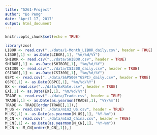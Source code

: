 ```yaml
---
title: "5261-Project"
author: "Bo Peng"
date: "April 17, 2017"
output: html_document
---
```


```r
knitr::opts_chunk$set(echo = TRUE)
```

```r
library(zoo)
LIBOR <- read.csv("../data/1-Month_LIBOR_daily.csv", header = TRUE)
LIBOR[,1] <- as.Date(LIBOR[,1], "%m/%d/%Y")
SHIBOR <- read.csv("../data/SHIBOR.csv", header = TRUE)
SHIBOR[,1] <- as.Date(SHIBOR[,1], "%m/%d/%Y")
CSI300 <- read.csv("../data/CSI300_daily.csv", header = TRUE)
CSI300[,1] <- as.Date(CSI300[,1], "%m/%d/%Y")
GSPC <- read.csv("../data/S&P500(^GSPC)_daily.csv", header = TRUE)
GSPC[,1] <- as.Date(GSPC[,1], "%m/%d/%Y")
EX <- read.csv("../data/ExRate.csv", header = TRUE)
EX[,1] <- as.Date(EX[,1], "%m/%d/%Y")
TRADE <- read.csv("../data/Trade.csv", header = TRUE)
TRADE[,1] <- as.Date(as.yearmon(TRADE[,1], "%Y/%m"))
TRADE <- TRADE[order(TRADE[,1]),]
M_US <- read.csv("../data/m1m2_US.csv", header = TRUE)
M_US[,1] <- as.Date(as.yearmon(M_US[,1], "%Y-%m"))
M_CN <- read.csv("../data/m1m2_China.csv", header = TRUE)
M_CN[,1] <- as.Date(as.yearmon(M_CN[,1], "%Y-%m"))
M_CN <- M_CN[order(M_CN[,1]),]
```

